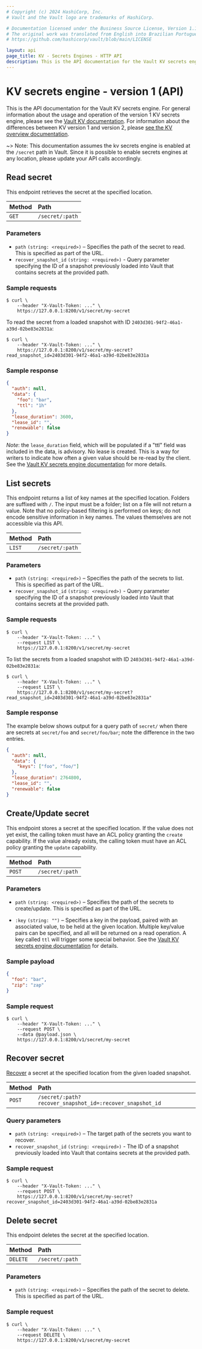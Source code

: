 ```yaml
---
# Copyright (c) 2024 HashiCorp, Inc.
# Vault and the Vault logo are trademarks of HashiCorp.

# Documentation licensed under the Business Source License, Version 1.1.
# The original work was translated from English into Brazilian Portuguese.
# https://github.com/hashicorp/vault/blob/main/LICENSE

layout: api
page_title: KV - Secrets Engines - HTTP API
description: This is the API documentation for the Vault KV secrets engine, version 1.
---
```


# KV secrets engine - version 1 (API)

This is the API documentation for the Vault KV secrets engine. For general
information about the usage and operation of the version 1 KV secrets engine, please
see the [Vault KV documentation](/vault/docs/secrets/kv/kv-v1). For information
about the differences between KV version 1 and version 2, please [see the KV overview
documentation](/vault/docs/secrets/kv).

~> Note: This documentation assumes the kv secrets engine is enabled at the
`/secret` path in Vault. Since it is possible to enable secrets engines at any
location, please update your API calls accordingly.

## Read secret

This endpoint retrieves the secret at the specified location.

| Method | Path            |
| :----- | :-------------- |
| `GET`  | `/secret/:path` |

### Parameters

- `path` `(string: <required>)` – Specifies the path of the secret to read.
  This is specified as part of the URL.
- `recover_snapshot_id` `(string: <required>)` - Query parameter specifying the ID of a snapshot previously loaded into Vault that contains secrets at the provided path.

### Sample requests

```shell-session
$ curl \
    --header "X-Vault-Token: ..." \
    https://127.0.0.1:8200/v1/secret/my-secret
```

To read the secret from a loaded snapshot with ID `2403d301-94f2-46a1-a39d-02be83e2831a`:

```shell-session
$ curl \
    --header "X-Vault-Token: ..." \
    https://127.0.0.1:8200/v1/secret/my-secret?read_snapshot_id=2403d301-94f2-46a1-a39d-02be83e2831a
```

### Sample response

```json
{
  "auth": null,
  "data": {
    "foo": "bar",
    "ttl": "1h"
  },
  "lease_duration": 3600,
  "lease_id": "",
  "renewable": false
}
```

_Note_: the `lease_duration` field, which will be populated if a "ttl" field
was included in the data, is advisory. No lease is created. This is a way for
writers to indicate how often a given value should be re-read by the client.
See the [Vault KV secrets engine documentation](/vault/docs/secrets/kv/kv-v1#ttls)
for more details.

## List secrets

This endpoint returns a list of key names at the specified location. Folders are
suffixed with `/`. The input must be a folder; list on a file will not return a
value. Note that no policy-based filtering is performed on keys; do not encode
sensitive information in key names. The values themselves are not accessible via
this API.

| Method | Path            |
| :----- | :-------------- |
| `LIST` | `/secret/:path` |

### Parameters

- `path` `(string: <required>)` – Specifies the path of the secrets to list.
  This is specified as part of the URL.
- `recover_snapshot_id` `(string: <required>)` - Query parameter specifying the ID of a snapshot previously loaded into Vault that contains secrets at the provided path.

### Sample requests

```shell-session
$ curl \
    --header "X-Vault-Token: ..." \
    --request LIST \
    https://127.0.0.1:8200/v1/secret/my-secret
```

To list the secrets from a loaded snapshot with ID `2403d301-94f2-46a1-a39d-02be83e2831a`:

```shell-session
$ curl \
    --header "X-Vault-Token: ..." \
    --request LIST \
    https://127.0.0.1:8200/v1/secret/my-secret?read_snapshot_id=2403d301-94f2-46a1-a39d-02be83e2831a"
```


### Sample response

The example below shows output for a query path of `secret/` when there are
secrets at `secret/foo` and `secret/foo/bar`; note the difference in the two
entries.

```json
{
  "auth": null,
  "data": {
    "keys": ["foo", "foo/"]
  },
  "lease_duration": 2764800,
  "lease_id": "",
  "renewable": false
}
```

## Create/Update secret

This endpoint stores a secret at the specified location. If the value does not
yet exist, the calling token must have an ACL policy granting the `create`
capability. If the value already exists, the calling token must have an ACL
policy granting the `update` capability.

| Method | Path            |
| :----- | :-------------- |
| `POST` | `/secret/:path` |

### Parameters

- `path` `(string: <required>)` – Specifies the path of the secrets to
  create/update. This is specified as part of the URL.

- `:key` `(string: "")` – Specifies a key in the payload, paired with an associated value, to
  be held at the given location. Multiple key/value pairs can be specified, and
  all will be returned on a read operation. A key called `ttl` will trigger
  some special behavior. See the [Vault KV secrets engine
  documentation](/vault/docs/secrets/kv/kv-v1#ttls) for details.

### Sample payload

```json
{
  "foo": "bar",
  "zip": "zap"
}
```

### Sample request

```shell-session
$ curl \
    --header "X-Vault-Token: ..." \
    --request POST \
    --data @payload.json \
    https://127.0.0.1:8200/v1/secret/my-secret
```

## Recover secret

[Recover](/vault/docs/concepts/integrated-storage/snapshot-recover) a secret at the specified location from the given loaded snapshot.

| Method | Path                                                     |
| :----- | :------------------------------------------------------- |
| `POST` | `/secret/:path?recover_snapshot_id=:recover_snapshot_id` |

### Query parameters

- `path` `(string: <required>)` – The target path of the secrets you want to recover.
- `recover_snapshot_id` `(string: <required>)` - The ID of a snapshot previously loaded into Vault that contains secrets at the provided path.

### Sample request

```shell-session
$ curl \
    --header "X-Vault-Token: ..." \
    --request POST \
    https://127.0.0.1:8200/v1/secret/my-secret?recover_snapshot_id=2403d301-94f2-46a1-a39d-02be83e2831a
```

## Delete secret

This endpoint deletes the secret at the specified location.

| Method   | Path            |
| :------- | :-------------- |
| `DELETE` | `/secret/:path` |

### Parameters

- `path` `(string: <required>)` – Specifies the path of the secret to delete.
  This is specified as part of the URL.

### Sample request

```shell-session
$ curl \
    --header "X-Vault-Token: ..." \
    --request DELETE \
    https://127.0.0.1:8200/v1/secret/my-secret
```
